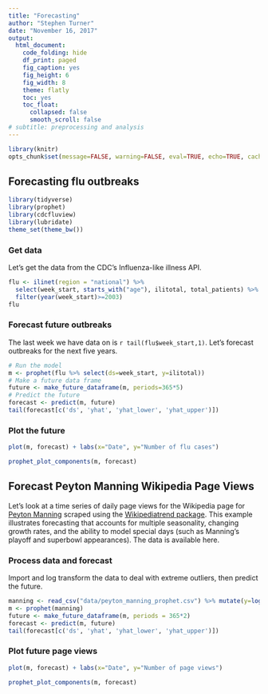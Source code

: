 ```yaml
---
title: "Forecasting"
author: "Stephen Turner"
date: "November 16, 2017"
output: 
  html_document: 
    code_folding: hide
    df_print: paged
    fig_caption: yes
    fig_height: 6
    fig_width: 8
    theme: flatly
    toc: yes
    toc_float: 
      collapsed: false
      smooth_scroll: false
# subtitle: preprocessing and analysis
---
```


```r
library(knitr)
opts_chunk$set(message=FALSE, warning=FALSE, eval=TRUE, echo=TRUE, cache=TRUE)
```

## Forecasting flu outbreaks

```r
library(tidyverse)
library(prophet)
library(cdcfluview)
library(lubridate)
theme_set(theme_bw())
```

### Get data

Let's get the data from the CDC's Influenza-like illness API. 

```r
flu <- ilinet(region = "national") %>% 
  select(week_start, starts_with("age"), ilitotal, total_patients) %>%
  filter(year(week_start)>=2003)
flu
```

### Forecast future outbreaks

The last week we have data on is `r tail(flu$week_start,1)`. Let's forecast outbreaks for the next five years.

```r
# Run the model
m <- prophet(flu %>% select(ds=week_start, y=ilitotal))
# Make a future data frame
future <- make_future_dataframe(m, periods=365*5)
# Predict the future
forecast <- predict(m, future)
tail(forecast[c('ds', 'yhat', 'yhat_lower', 'yhat_upper')])
```

### Plot the future

```r
plot(m, forecast) + labs(x="Date", y="Number of flu cases")
```

```r
prophet_plot_components(m, forecast)
```

## Forecast Peyton Manning Wikipedia Page Views

Let's look at a time series of daily page views for the Wikipedia page for [Peyton Manning](https://en.wikipedia.org/wiki/Peyton_Manning) scraped using the [Wikipediatrend package](https://cran.r-project.org/web/packages/wikipediatrend/vignettes/using-wikipediatrend.html). This example illustrates forecasting that accounts for multiple seasonality, changing growth rates, and the ability to model special days (such as Manning's playoff and superbowl appearances). The data is available here.

### Process data and forecast

Import and log transform the data to deal with extreme outliers, then predict the future.

```r
manning <- read_csv("data/peyton_manning_prophet.csv") %>% mutate(y=log(y))
m <- prophet(manning)
future <- make_future_dataframe(m, periods = 365*2)
forecast <- predict(m, future)
tail(forecast[c('ds', 'yhat', 'yhat_lower', 'yhat_upper')])
```

### Plot future page views

```r
plot(m, forecast) + labs(x="Date", y="Number of page views")
```

```r
prophet_plot_components(m, forecast)
```

